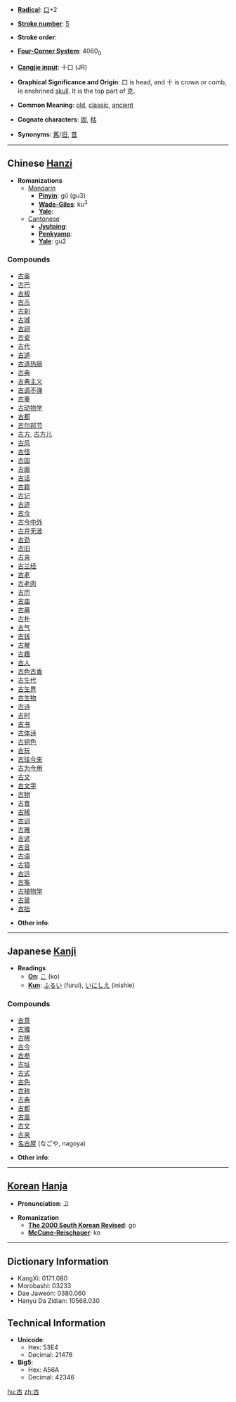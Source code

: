 * '''[[Wiktionary:Chinese radical index| Radical]]''': [[Wiktionary:Chinese radical index 口|口]]+2

* '''[[Wiktionary:Chinese total strokes index|Stroke number]]''': [[Wiktionary:Chinese total strokes index 5|5]]

* '''Stroke order''': 

* '''[[Wiktionary:Chinese four corner index|Four-Corner System]]''': 4060<sub>0</sub>

* '''[[Wiktionary:Chinese Cangjie index|Cangjie input]]''': 十口 (JR)

* '''Graphical Significance and Origin''': 口 is head, and 十 is crown or comb, ie enshrined [[skull]]. It is the top part of [[克]].

* '''Common Meaning''': [[old]], [[classic]], [[ancient]]

* '''Cognate characters''': [[固]], [[枯]]

* '''Synonyms''': [[舊]]/[[旧]], [[昔]]

----

== Chinese [[Hanzi]] ==

* '''Romanizations'''
** [[Mandarin]]
*** '''[[Pinyin]]''': gǔ (gu3)
*** '''[[Wade-Giles]]''': ku<sup>3</sup>
*** '''[[Yale]]''': 
**[[Cantonese]]
***'''[[Jyutping]]''':
***'''[[Penkyamp]]''': 
***'''[[Yale]]''': gu2

===Compounds===
*[[古奥]]
*[[古巴]]
*[[古板]]
*[[古币]]
*[[古刹]]
*[[古城]]
*[[古祠]]
*[[古瓷]]
*[[古代]]
*[[古道]]
*[[古道热肠]]
*[[古典]]
*[[古典主义]]
*[[古调不弹]]
*[[古董]]
*[[古动物学]]
*[[古都]]
*[[古尔邦节]]
*[[古方]], [[古方儿]]
*[[古风]]
*[[古怪]]
*[[古国]]
*[[古画]]
*[[古话]]
*[[古籍]]
*[[古记]]
*[[古迹]]
*[[古今]]
*[[古今中外]]
*[[古井无波]]
*[[古劲]]
*[[古旧]]
*[[古来]]
*[[古兰经]]
*[[古老]]
*[[古老肉]]
*[[古历]]
*[[古庙]]
*[[古墓]]
*[[古朴]]
*[[古气]]
*[[古钱]]
*[[古琴]]
*[[古趣]]
*[[古人]]
*[[古色古香]]
*[[古生代]]
*[[古生界]]
*[[古生物]]
*[[古诗]]
*[[古时]]
*[[古书]]
*[[古体诗]]
*[[古铜色]]
*[[古玩]]
*[[古往今来]]
*[[古为今用]]
*[[古文]]
*[[古文字]]
*[[古物]]
*[[古昔]]
*[[古稀]]
*[[古训]]
*[[古雅]]
*[[古谚]]
*[[古音]]
*[[古语]]
*[[古猿]]
*[[古远]]
*[[古筝]]
*[[古植物学]]
*[[古装]]
*[[古拙]]

* '''Other info''': 

----

== Japanese [[Kanji]] ==

* '''Readings'''
** '''[[On]]''': [[こ]] (ko)
** '''[[Kun]]''': [[ふるい]] (furui), [[いにしえ]] (inishie)

===Compounds===
*[[古意]]
*[[古雅]]
*[[古稀]]
*[[古今]]
*[[古参]]
*[[古址]]
*[[古式]]
*[[古色]]
*[[古称]]
*[[古典]]
*[[古都]]
*[[古風]]
*[[古文]]
*[[古来]]
*[[名古屋]] (なごや, nagoya)

* '''Other info''':  

----

== [[Korean]] [[Hanja]] ==

* '''Pronunciation''': 고

* '''Romanization'''
** '''[[The 2000 South Korean Revised Romanization|The 2000 South Korean Revised]]''': go
** '''[[McCune-Reischauer]]''': ko

----

== Dictionary Information ==

* KangXi: 0171.080
* Morobashi: 03233
* Dae Jaweon: 0380.060
* Hanyu Da Zidian: 10568.030

== Technical Information ==

* '''Unicode''':
** Hex: 53E4
** Decimal: 21476
* '''Big5''':
** Hex: A56A
** Decimal: 42346

[[hu:古]]
[[zh:古]]